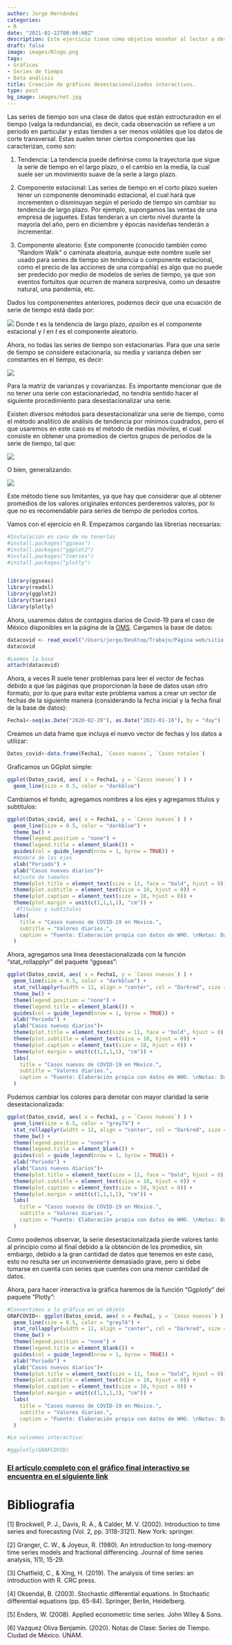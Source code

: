 ```yaml
---
author: Jorge Hernández
categories:
- R
date: "2021-02-22T00:00:00Z"
description: Este ejercicio tiene como objetivo enseñar al lector a desestacionalizar una serie y aplicarlo a un gráfico en R.
draft: false
image: images/Rlogo.png
tags:
- Gráficos
- Series de tiempo
- Data análisis
title: Creación de gráficos desestacionalizados interactivos.
type: post
bg_image: images/net.jpg
---
```

Las series de tiempo son una clase de datos que están estructuradon en el tiempo (valga la redundancia), es decir, cada observación se refiere a un periodo en particular y estas tienden a ser menos volátiles que los datos de corte transversal. Estas suelen tener ciertos componentes que las caracterizan, como son:

1. Tendencia: La tendencia puede definirse como la trayectoría que sigue la serie de tiempo en el largo plazo, o el cambio en la media, la cual suele ser un movimiento suave de la serie a largo plazo.

2. Componente estacional: Las series de tiempo en el corto plazo suelen tener un componente denominado estacional, el cual hará que incrementen o disminuyan según el periodo de tiempo sin cambiar su tendencia de largo plazo. Por ejemplo, supongamos las ventas de una empresa de juguetes. Estas tenderan a un cierto nivel durante la mayoría del año, pero en diciembre y épocas navideñas tenderán a incrementar.

3. Componente aleatorio: Este componente (conocido también como “Random Walk” o caminata aleatoria, aunque este nombre suele ser usado para series de tiempo sin tendencia o componente estacional, como el precio de las acciones de una compañía) es algo que no puede ser predecido por medio de modelos de series de tiempo, ya que son eventos fortuitos que ocurren de manera sorpresiva, como un desastre natural, una pandemia, etc.


Dados los componenentes anteriores, podemos decir que una ecuación de serie de tiempo está dada por:

![](/images/blog/tau.png)
Donde *t* es la tendencia de largo plazo, *epsilon* es el componente estacional y *I* en *t* es el componente aleatorio.

Ahora, no todas las series de tiempo son estacionarias. Para que una serie de tiempo se considere estacionaria, su media y varianza deben ser constantes en el tiempo, es decir:

![](/images/blog/tau2.png)

Para la matriz de varianzas y covarianzas. Es importante mencionar que de no tener una serie con estacionariedad, no tendría sentido hacer el siguiente procedimiento para desestacionalizar una serie.

Existen diversos métodos para desestacionalizar una serie de tiempo, como el método analítico de análisis de tendencia por mínimos cuadrados, pero el que usaremos en este caso es el método de medias móviles, el cual consiste en obtener una promedios de ciertos grupos de periodos de la serie de tiempo, tal que:

![](/images/blog/tau3.png)

O bien, generalizando:

![](/images/blog/tau4.png)

Este método tiene sus limitantes, ya que hay que considerar que al obtener promedios de los valores originales entonces perderemos valores, por lo que no es recomendable para series de tiempo de periodos cortos.

Vamos con el ejercicio en R. Empezamos cargando las librerias necesarias:

```r
#Instalación en caso de no tenerlas
#install.packages("ggseas")
#install.packages("ggplot2")
#install.packages("tseries")
#install.packages("plotly")


library(ggseas)
library(readxl)
library(ggplot2)
library(tseries)
library(plotly)
```

Ahora, usaremos datos de contagios diarios de Covid-19 para el caso de México disponibles en la página de la [OMS](https://covid19.who.int). Cargamos la base de datos:

```r
datacovid <- read_excel("/Users/jorge/Desktop/Trabajo/Página web/sitio web estadistica/content/post/2020-12-01-r-rmarkdown/index.en_files/datacovid.xlsx")
datacovid

#Leemos la base
attach(datacovid)
```

Ahora, a veces R suele tener problemas para leer el vector de fechas debido a que las páginas que proporcionan la base de datos usan otro formato, por lo que para evitar este problema vamos a crear un vector de fechas de la siguiente manera (considerando la fecha inicial y la fecha final de la base de datos):

```r
Fecha1<-seq(as.Date("2020-02-28"), as.Date("2021-01-16"), by = "day")
```

Creamos un data frame que incluya el nuevo vector de fechas y los datos a utilizar:

```r
Datos_covid<-data.frame(Fecha1, `Casos nuevos`, `Casos totales`)
```

Graficamos un GGplot simple:

```r
ggplot(Datos_covid, aes( x = Fecha1, y = `Casos nuevos`) ) + 
  geom_line(size = 0.5, color = "darkblue") 
```

Cambiamos el fondo, agregamos nombres a los ejes y agregamos títulos y subtítulos:

```r
ggplot(Datos_covid, aes( x = Fecha1, y = `Casos nuevos`) ) + 
  geom_line(size = 0.5, color = "darkblue") +
  theme_bw() + 
  theme(legend.position = "none") +
  theme(legend.title = element_blank()) +
  guides(col = guide_legend(nrow = 1, byrow = TRUE)) + 
  #Nombre de los ejes
  xlab("Periodo") + 
  ylab("Casos nuevos diarios")+ 
  #Ajuste de tamaños
  theme(plot.title = element_text(size = 11, face = "bold", hjust = 0)) + 
  theme(plot.subtitle = element_text(size = 10, hjust = 0)) + 
  theme(plot.caption = element_text(size = 10, hjust = 0)) +
  theme(plot.margin = unit(c(1,1,1,1), "cm")) +
   #Títulos y subtitulos
  labs(
    title = "Casos nuevos de COVID-19 en México.",
    subtitle = "Valores diarios.",
    caption = "Fuente: Elaboración propia con datos de WHO. \nNotas: Datos gubernamentales."
  )
```

Ahora, agregamos una linea desestacionalizada con la función "stat_rollapplyr" del paquete "ggseas":

```r
ggplot(Datos_covid, aes( x = Fecha1, y = `Casos nuevos`) ) + 
  geom_line(size = 0.5, color = "darkblue") +
  stat_rollapplyr(width = 12, align = "center", col = "Darkred", size = 1)+
  theme_bw() + 
  theme(legend.position = "none") +
  theme(legend.title = element_blank()) +
  guides(col = guide_legend(nrow = 1, byrow = TRUE)) + 
  xlab("Periodo") + 
  ylab("Casos nuevos diarios")+ 
  theme(plot.title = element_text(size = 11, face = "bold", hjust = 0)) + 
  theme(plot.subtitle = element_text(size = 10, hjust = 0)) + 
  theme(plot.caption = element_text(size = 10, hjust = 0)) +
  theme(plot.margin = unit(c(1,1,1,1), "cm")) +
  labs(
    title = "Casos nuevos de COVID-19 en México.",
    subtitle = "Valores diarios.",
    caption = "Fuente: Elaboración propia con datos de WHO. \nNotas: Datos gubernamentales."
  )
```

Podemos cambiar los colores para denotar con mayor claridad la serie desestacionalizada:
```r
ggplot(Datos_covid, aes( x = Fecha1, y = `Casos nuevos`) ) + 
  geom_line(size = 0.5, color = "grey74") +
  stat_rollapplyr(width = 12, align = "center", col = "Darkred", size = 1)+
  theme_bw() + 
  theme(legend.position = "none") +
  theme(legend.title = element_blank()) +
  guides(col = guide_legend(nrow = 1, byrow = TRUE)) + 
  xlab("Periodo") + 
  ylab("Casos nuevos diarios")+ 
  theme(plot.title = element_text(size = 11, face = "bold", hjust = 0)) + 
  theme(plot.subtitle = element_text(size = 10, hjust = 0)) + 
  theme(plot.caption = element_text(size = 10, hjust = 0)) +
  theme(plot.margin = unit(c(1,1,1,1), "cm")) +
  labs(
    title = "Casos nuevos de COVID-19 en México.",
    subtitle = "Valores diarios.",
    caption = "Fuente: Elaboración propia con datos de WHO. \nNotas: Datos gubernamentales."
  )
```

Como podemos observar, la serie desestacionalizada pierde valores tanto al principio como al final debido a la obtención de los promedios, sin embargo, debido a la gran cantidad de datos que tenemos en este caso, esto no resulta ser un inconveniente demasiado grave, pero si debe tomarse en cuenta con series que cuentes con una menor cantidad de datos.

Ahora, para hacer interactiva la gráfica haremos de la función "Ggplotly" del paquete "Plotly":

```r
#Convertimos a la gráfica en un objeto
GRAFCOVID<- ggplot(Datos_covid, aes( x = Fecha1, y = `Casos nuevos`) ) + 
  geom_line(size = 0.5, color = "grey74") +
  stat_rollapplyr(width = 12, align = "center", col = "Darkred", size = 1)+
  theme_bw() + 
  theme(legend.position = "none") +
  theme(legend.title = element_blank()) +
  guides(col = guide_legend(nrow = 1, byrow = TRUE)) + 
  xlab("Periodo") + 
  ylab("Casos nuevos diarios")+ 
  theme(plot.title = element_text(size = 11, face = "bold", hjust = 0)) + 
  theme(plot.subtitle = element_text(size = 10, hjust = 0)) + 
  theme(plot.caption = element_text(size = 10, hjust = 0)) +
  theme(plot.margin = unit(c(1,1,1,1), "cm")) +
  labs(
    title = "Casos nuevos de COVID-19 en México.",
    subtitle = "Valores diarios.",
    caption = "Fuente: Elaboración propia con datos de WHO. \nNotas: Datos gubernamentales."
  )

#Lo volvemos interactivo:

#ggplotly(GRAFCOVID)


```


### [El artículo completo con el gráfico final interactivo se encuentra en el siguiente link](https://rpubs.com/Jorge_981222/grafinter)



# Bibliografia

[1] Brockwell, P. J., Davis, R. A., & Calder, M. V. (2002). Introduction to time series and forecasting (Vol. 2, pp. 3118-3121). New York: springer.

[2] Granger, C. W., & Joyeux, R. (1980). An introduction to long-memory time series models and fractional differencing. Journal of time series analysis, 1(1), 15-29.

[3] Chatfield, C., & Xing, H. (2019). The analysis of time series: an introduction with R. CRC press.

[4] Oksendal, B. (2003). Stochastic differential equations. In Stochastic differential equations (pp. 65-84). Springer, Berlin, Heidelberg.

[5] Enders, W. (2008). Applied econometric time series. John Wiley & Sons.

[6] Vazquez Oliva Benjamín. (2020). Notas de Clase: Series de Tiempo. Ciudad de México. UNAM.













